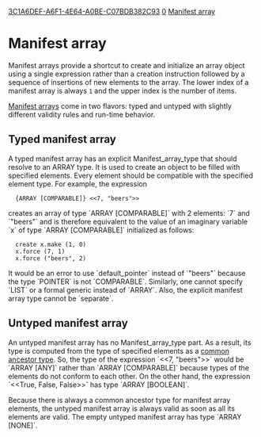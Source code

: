 [[Property:uuid|3C1A6DEF-A6F1-4E64-A0BE-C07BDB382C93]]
[[Property:weight|0]]
[[Property:title|Manifest array]]
= Manifest array =

Manifest arrays provide a shortcut to create and initialize an array object using a single expression rather than a creation instruction followed by a sequence of insertions of new elements to the array. The lower index of a manifest array is always <code>1</code> and the upper index is the number of items.

[[Eiffel%20Programming%20Language%20Syntax#Manifest_arrays|Manifest arrays]] come in two flavors: typed and untyped with slightly different validity rules and run-time behavior.

== Typed manifest array ==

A typed manifest array has an explicit Manifest_array_type that should resolve to an <e>ARRAY</e> type. It is used to create an object to be filled with specified elements. Every element should be compatible with the specified element type. For example, the expression

<e>
   {ARRAY [COMPARABLE]} <<7, "beers">>
</e>

creates an array of type `ARRAY [COMPARABLE]` with 2 elements: `7` and `"beers"` and is therefore equivalent to the value of an imaginary variable `x` of type `ARRAY [COMPARABLE]` initialized as follows:

<e>
   create x.make (1, 0)
   x.force (7, 1)
   x.force ("beers", 2)
</e>

It would be an error to use `default_pointer` instead of `"beers"` because the type `POINTER` is not `COMPARABLE`. Similarly, one cannot specify `LIST` or a formal generic instead of `ARRAY`. Also, the explicit manifest array type cannot be `separate`.

== Untyped manifest array ==

An untyped manifest array has no Manifest_array_type part. As a result, its type is computed from the type of specified elements as a [[Types#Common ancestor types|common ancestor type]]. So, the type of the expression `<<7, "beers">>` would be `ARRAY [ANY]` rather than `ARRAY [COMPARABLE]` because types of the elements do not conform to each other. On the other hand, the expression `<<True, False, False>>` has type `ARRAY [BOOLEAN]`.

Because there is always a common ancestor type for manifest array elements, the untyped manifest array is always valid as soon as all its elements are valid. The empty untyped manifest array has type `ARRAY [NONE]`.